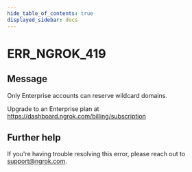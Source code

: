 ```yaml
---
hide_table_of_contents: true
displayed_sidebar: docs
---
```



# ERR_NGROK_419

## Message

Only Enterprise accounts can reserve wildcard domains.

Upgrade to an Enterprise plan at https://dashboard.ngrok.com/billing/subscription

<ErrorDetails error="err_ngrok_419" />

## Further help

If you're having trouble resolving this error, please reach out to [support@ngrok.com](mailto:support@ngrok.com?subject=Help%20with%20ERR_NGROK_419).
